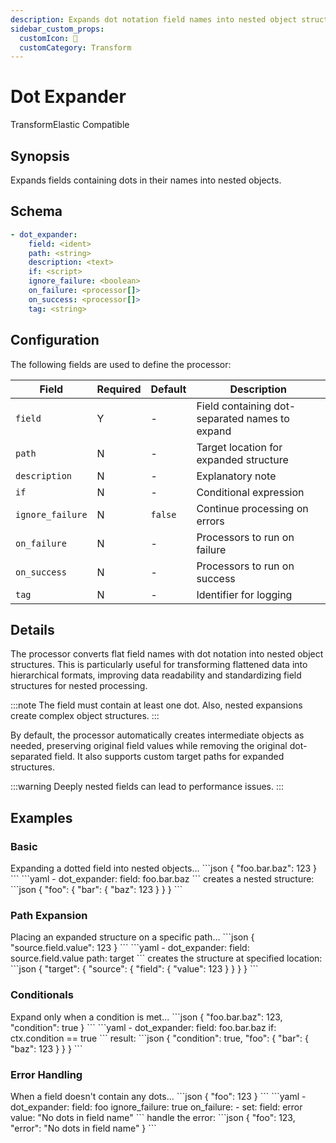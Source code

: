 ```yaml
---
description: Expands dot notation field names into nested object structures
sidebar_custom_props: 
  customIcon: 🌳
  customCategory: Transform
---
```


# Dot Expander

<span className="theme-doc-version-badge badge badge--primary">Transform</span><span className="theme-doc-version-badge badge badge--secondary">Elastic Compatible</span>

## Synopsis

Expands fields containing dots in their names into nested objects.

## Schema

```yaml {2}
- dot_expander:
    field: <ident>
    path: <string>
    description: <text>
    if: <script>
    ignore_failure: <boolean>
    on_failure: <processor[]>
    on_success: <processor[]>
    tag: <string>
```

## Configuration

The following fields are used to define the processor:

|Field|Required|Default|Description|
|---|---|---|---|
|`field`|Y|-|Field containing dot-separated names to expand|
|`path`|N|-|Target location for expanded structure|
|`description`|N|-|Explanatory note|
|`if`|N|-|Conditional expression|
|`ignore_failure`|N|`false`|Continue processing on errors|
|`on_failure`|N|-|Processors to run on failure|
|`on_success`|N|-|Processors to run on success|
|`tag`|N|-|Identifier for logging|

## Details

The processor converts flat field names with dot notation into nested object structures. This is particularly useful for transforming flattened data into hierarchical formats, improving data readability and standardizing field structures for nested processing.

:::note
The field must contain at least one dot. Also, nested expansions create complex object structures.
:::

By default, the processor automatically creates intermediate objects as needed, preserving original field values while removing the original dot-separated field. It also supports custom target paths for expanded structures.

:::warning
Deeply nested fields can lead to performance issues.
:::

## Examples

### Basic

<ExampleGrid>
  <CommentCol>
    Expanding a dotted field into nested objects...
  </CommentCol>
  <CodeCol>
    ```json
    {
      "foo.bar.baz": 123
    }
    ```
    ```yaml
    - dot_expander:
        field: foo.bar.baz
    ```
  </CodeCol>
  <CommentCol>
    creates a nested structure:
  </CommentCol>
  <CodeCol>
    ```json
    {
      "foo": {
        "bar": {
          "baz": 123
        }
      }
    }
    ```
  </CodeCol>
</ExampleGrid>

### Path Expansion

<ExampleGrid>
  <CommentCol>
    Placing an expanded structure on a specific path...
  </CommentCol>
  <CodeCol>
    ```json
    {
      "source.field.value": 123
    }
    ```
    ```yaml
    - dot_expander:
        field: source.field.value
        path: target
    ```
  </CodeCol>
  <CommentCol>
    creates the structure at specified location:
  </CommentCol>
  <CodeCol>
    ```json
    {
      "target": {
        "source": {
          "field": {
            "value": 123
          }
        }
      }
    }
    ```
  </CodeCol>
</ExampleGrid>

### Conditionals

<ExampleGrid>
  <CommentCol>
    Expand only when a condition is met...
  </CommentCol>
  <CodeCol>
    ```json
    {
      "foo.bar.baz": 123,
      "condition": true
    }
    ```
    ```yaml
    - dot_expander:
        field: foo.bar.baz
        if: ctx.condition == true
    ```
  </CodeCol>
  <CommentCol>
    result:
  </CommentCol>
  <CodeCol>
    ```json
    {
      "condition": true,
      "foo": {
        "bar": {
          "baz": 123
        }
      }
    }
    ```
  </CodeCol>
</ExampleGrid>

### Error Handling

<ExampleGrid>
  <CommentCol>
    When a field doesn't contain any dots...
  </CommentCol>
  <CodeCol>
    ```json
    {
      "foo": 123
    }
    ```
    ```yaml
    - dot_expander:
        field: foo
        ignore_failure: true
        on_failure:
          - set:
            field: error
            value: "No dots in field name"
    ```
  </CodeCol>
  <CommentCol>
    handle the error:
  </CommentCol>
  <CodeCol>
    ```json
    {
      "foo": 123,
      "error": "No dots in field name"
    }
    ```
  </CodeCol>
</ExampleGrid>
